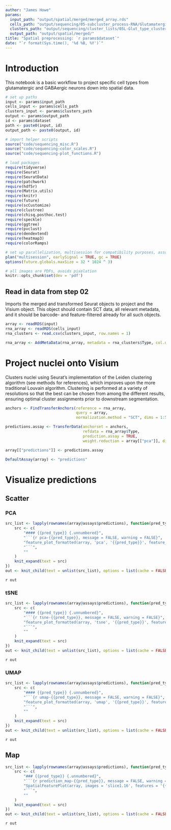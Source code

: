 ```yaml
---
author: "James Howe"
params:
  input_path: "output/spatial/merged/merged_array.rds"
  cells_path: "output/sequencing/05-subcluster_process-RNA/Glutamatergic_processed.rds"
  clusters_path: "output/sequencing/cluster_lists/05L-Glut_type_clusters.csv"
  output_path: "output/spatial/merged/"
title: "Spatial preprocessing: `r params$dataset`"
date: "`r format(Sys.time(), '%d %B, %Y')`"
---
```


# Introduction

This notebook is a basic workflow to project specific cell types from glutamatergic and GABAergic neurons down into spatial data.

```r
# set up paths
input <- params$input_path
cells_input <- params$cells_path
clusters_input <- params$clusters_path
output <- params$output_path
id <- params$dataset
path <- paste0(input, id)
output_path <- paste0(output, id)

# import helper scripts
source("code/sequencing_misc.R")
source("code/sequencing-color_scales.R")
source("code/sequencing-plot_functions.R")

# load packages
require(tidyverse)
require(Seurat)
require(SeuratData)
require(patchwork)
require(hdf5r)
require(Matrix.utils)
require(knitr)
require(future)
require(scCustomize)
require(clustree)
require(chisq.posthoc.test)
require(speckle)
require(ggtree)
require(pvclust)
require(dendextend)
require(heatmap3)
require(colorRamps)

# set up parallelization, multisession for compatibility purposes, assuming 32GB RAM
plan("multisession", earlySignal = TRUE, gc = TRUE)
options(future.globals.maxSize = 32 * 1024 ^ 3)

# all images are PDFs, avoids pixelation
knitr::opts_chunk$set(dev = 'pdf')
```

## Read in data from step 02

Imports the merged and transformed Seurat objects to project and the Visium object. This object should contain SCT data, all relevant metadata, and it should be barcode- and feature-filtered already for all such objects.

```r
array <- readRDS(input)
rna_array <- readRDS(cells_input)
rna_clusters <- read.csv(clusters_input, row.names = 1)

rna_array <- AddMetaData(rna_array, metadata = rna_clusters$Type, col.name = "Type")
```

# Project nuclei onto Visium

Clusters nuclei using Seurat's implementation of the Leiden clustering algorithm (see methods for references), which improves upon the more traditional Louvain algorithm. Clustering is performed at a variety of resolutions so that the best can be chosen from among the different results, ensuring optimal cluster assignments prior to downstream segmentation. 

```r
anchors <- FindTransferAnchors(reference = rna_array, 
                               query = array, 
                               normalization.method = "SCT", dims = 1:50, npcs = 50)

predictions.assay <- TransferData(anchorset = anchors, 
                                  refdata = rna_array$Type, 
                                  prediction.assay = TRUE,
                                  weight.reduction = array[["pca"]], dims = 1:50)

array[["predictions"]] <- predictions.assay

DefaultAssay(array) <- "predictions"
```

# Visualize predictions

## Scatter {.tabset}

### PCA {.tabset}

```r
src_list <- lapply(rownames(array@assays$predictions), function(pred_type) {
    src <- c(
        "#### {{pred_type}} {.unnumbered}",
        "```{r pca-{{pred_type}}, message = FALSE, warning = FALSE}",
        "feature_plot_formatted(array, 'pca', '{{pred_type}}', feature_intensity_colors, NA)",  
        "```",
        ""
    )
    knit_expand(text = src)
})
out <- knit_child(text = unlist(src_list), options = list(cache = FALSE))
```

`r out`

### tSNE {.tabset}

```r
src_list <- lapply(rownames(array@assays$predictions), function(pred_type) {
    src <- c(
        "#### {{pred_type}} {.unnumbered}",
        "```{r tsne-{{pred_type}}, message = FALSE, warning = FALSE}",
        "feature_plot_formatted(array, 'tsne', '{{pred_type}}', feature_intensity_colors, NA)",  
        "```",
        ""
    )
    knit_expand(text = src)
})
out <- knit_child(text = unlist(src_list), options = list(cache = FALSE))
```

`r out`

### UMAP {.tabset}

```r
src_list <- lapply(rownames(array@assays$predictions), function(pred_type) {
    src <- c(
        "#### {{pred_type}} {.unnumbered}",
        "```{r umap-{{pred_type}}, message = FALSE, warning = FALSE}",
        "feature_plot_formatted(array, 'umap', '{{pred_type}}', feature_intensity_colors, NA)",  
        "```",
        ""
    )
    knit_expand(text = src)
})
out <- knit_child(text = unlist(src_list), options = list(cache = FALSE))
```

`r out`

## Map {.tabset}

```r
src_list <- lapply(rownames(array@assays$predictions), function(pred_type) {
    src <- c(
        "### {{pred_type}} {.unnumbered}",
        "```{r prediction_map-{{pred_type}}, message = FALSE, warning = FALSE}",
        "SpatialFeaturePlot(array, images = 'slice1.16', features = '{{pred_type}}', pt.size.factor = 25)",  
        "```",
        ""
    )
    knit_expand(text = src)
})
out <- knit_child(text = unlist(src_list), options = list(cache = FALSE))
```

`r out`
